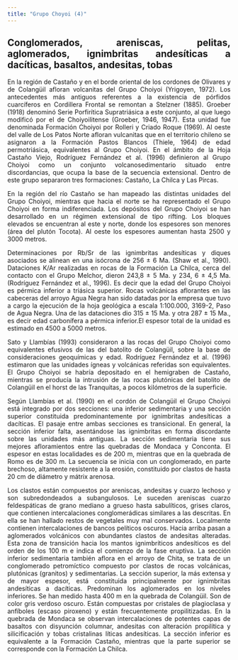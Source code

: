 ```yaml
---
title: "Grupo Choyoi (4)"
---
```


<div style="text-align: justify">

## Conglomerados, areniscas, pelitas, aglomerados, ignimbritas andesíticas a dacíticas, basaltos, andesitas, tobas

En la región de Castaño y en el borde oriental de los cordones de Olivares y de Colangüil afloran volcanitas del Grupo Choiyoi (Yrigoyen, 1972). Los antecedentes más antiguos referentes a la existencia de pórfidos cuarcíferos en Cordillera Frontal se remontan a Stelzner (1885). Groeber (1918) denominó Serie Porfirítica Supratriásica a este conjunto, al que luego modificó por el de Choiyoilitense (Groeber, 1946, 1947). Esta unidad fue denominada Formación Choiyoi por Rolleri y Criado Roque (1969). Al oeste del valle de Los Patos Norte afloran vulcanitas que en el territorio chileno se asignaron a la Formación Pastos Blancos (Thiele, 1964) de edad permotriásica, equivalentes al Grupo Choiyoi. En el ámbito de la Hoja Castaño Viejo, Rodríguez Fernández et al. (1996) definieron al Grupo Choiyoi como un conjunto volcanosedimentario situado entre discordancias, que ocupa la base de la secuencia extensional. Dentro de este grupo separaron tres formaciones: Castaño, La Chilca y Las Pircas.

En la región del río Castaño se han mapeado las distintas unidades del Grupo Choiyoi, mientras que hacia el norte se ha representado el Grupo Choiyoi en forma indiferenciada.
Los depósitos del Grupo Choiyoi se han desarrollado en un régimen extensional de tipo rifting. Los bloques elevados se encuentran al este y norte, donde los espesores son menores (área del plutón Tocota). Al oeste los espesores aumentan hasta 2500 y 3000 metros.

Determinaciones por Rb/Sr de las ignimbritas andesíticas y diques asociados se alinean en una isócrona de 256 ± 6 Ma. (Shaw et al., 1990). Dataciones K/Ar realizadas en rocas de la Formación La Chilca, cerca del contacto con el Grupo Melchor, dieron 243,8 ± 5 Ma. y 234, 6 ± 4,5 Ma. (Rodríguez Fernández et al., 1996). Es decir que la edad del Grupo Choiyoi es pérmica inferior a triásica superior. Rocas volcánicas aflorantes en las cabeceras del arroyo Agua Negra han sido datadas por la empresa que tuvo a cargo la ejecución de la hoja geológica a escala 1:100.000, 3169-2, Paso de Agua Negra. Una de las dataciones dio 315 ± 15 Ma. y otra 287 ± 15 Ma., es decir edad carbonífera a pérmica inferior.El espesor total de la unidad es estimado en 4500 a 5000 metros.

Sato y Llambías (1993) consideraron a las rocas del Grupo Choiyoi como equivalentes efusivos de las del batolito de Colangüil, sobre la base de consideraciones geoquímicas y edad. Rodríguez Fernández et al. (1996) estimaron que las unidades ígneas y volcánicas referidas son equivalentes. El Grupo Choiyoi se habría depositado en el hemigraben de Castaño, mientras se producía la intrusión de las rocas plutónicas del batolito de Colangüil en el horst de las Tranquitas, a pocos kilómetros de la superficie.

Según Llambías et al. (1990) en el cordón de Colangüil el Grupo Choiyoi está integrado por dos secciones: una inferior sedimentaria y una sección superior constituida predominantemente por ignimbritas andesíticas a dacíticas. El pasaje entre ambas secciones es transicional. En general, la sección inferior falta, asentándose las ignimbritas en forma discordante sobre las unidades más antiguas. La sección sedimentaria tiene sus mejores afloramientos entre las quebradas de Mondaca y Conconta. El espesor en estas localidades es de 200 m, mientras que en la quebrada de Romo es de 300 m. La secuencia se inicia con un conglomerado, en parte brechoso, altamente resistente a la erosión, constituido por clastos de hasta 20 cm de diámetro y mátrix arenosa.

Los clastos están compuestos por areniscas, andesitas y cuarzo lechoso y son subredondeados a subangulosos. Le suceden areniscas cuarzo feldespáticas de grano mediano a grueso hasta sabulíticos, grises claros, que contienen intercalaciones conglomerádicas similares a las descritas. En ella se han hallado restos de vegetales muy mal conservados. Localmente contienen intercalaciones de bancos pelíticos oscuros. Hacia arriba pasan a aglomerados volcánicos con abundantes clastos de andesitas alteradas. Esta zona de transición hacia los mantos ignimbríticos andesíticos es del orden de los 100 m e indica el comienzo de la fase eruptiva. La sección inferior sedimentaria también aflora en el arroyo de Chita, se trata de un conglomerado petromíctico compuesto por clastos de rocas volcánicas, plutónicas (granitos) y sedimentarias. La sección superior, la más extensa y de mayor espesor, está constituida principalmente por ignimbritas andesíticas a dacíticas. Predominan los aglomerados en los niveles inferiores. Se han medido hasta 400 m en la quebrada de Colangüil. Son de color gris verdoso oscuro. Están compuestas por cristales de plagioclasa y anfíboles (escaso piroxeno) y están frecuentemente propilitizadas. En la quebrada de Mondaca se observan intercalaciones de potentes capas de basaltos con disyunción columnar, andesitas con alteración propilítica y silicificación y tobas cristalinas líticas andesíticas. La sección inferior es equivalente a la Formación Castaño, mientras que la parte superior se corresponde con la Formación La Chilca.

<div/>
